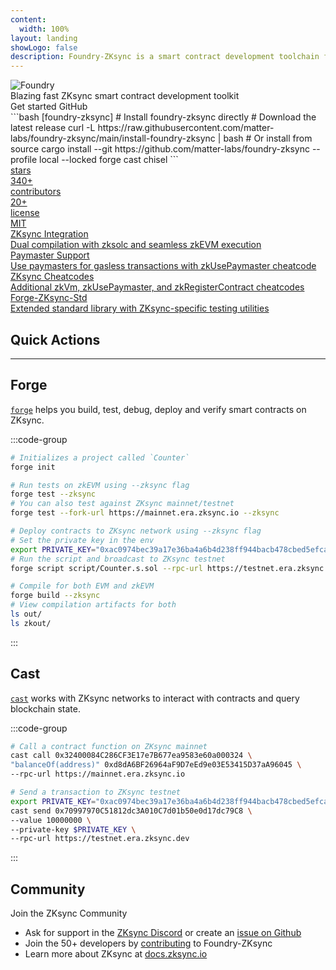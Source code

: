 ```yaml
---
content:
  width: 100%
layout: landing
showLogo: false
description: Foundry-ZKsync is a smart contract development toolchain for ZKsync. It manages your dependencies, compiles your project with zksolc, runs tests on zkEVM, deploys to ZKsync networks, and lets you interact with ZKsync from the command-line and via Solidity scripts.
---
```



<div className="max-w-[1120px] mx-auto vp-doc relative px-[24px] mb-[64px] mt-[32px] md:px-0 md:mb-[32px]">
  <div className="pt-[48px] max-sm:pt-0">
    <div className="max-sm:px-0 space-x-2 flex justify-between z-0 max-md:justify-center max-md:flex-col max-md:items-center max-md:space-y-6">
      <div className="space-y-4 max-w-[500px] flex flex-col justify-between items-start max-md:items-center">
        <div className="space-y-4 w-full lg:mb-[40px]">
          <img
          src="/og-image.png"
          alt="Foundry"
          className="w-full h-auto rounded-xl"
          />
          <div className="font-regular text-[21px] max-sm:text-[18px] text-[#919193] max-md:text-center">Blazing fast ZKsync smart contract development toolkit</div>
        </div>
        <div className="flex justify-center space-x-2">
          <HomePage.Button href="/zksync-specifics/overview" variant="accent">Get started</HomePage.Button>
          <HomePage.Button href="https://github.com/matter-labs/foundry-zksync">GitHub</HomePage.Button>
        </div>
      </div>
        <div className="flex flex-col justify-between space-y-4 w-full max-w-[500px]">
          <div id="home-install">
            ```bash [foundry-zksync]
            # Install foundry-zksync directly
            # Download the latest release
            curl -L https://raw.githubusercontent.com/matter-labs/foundry-zksync/main/install-foundry-zksync | bash
            # Or install from source
            cargo install --git https://github.com/matter-labs/foundry-zksync --profile local --locked forge cast chisel
            ```
          </div>
          <div className="flex justify-between space-x-2">
                <a href="https://github.com/matter-labs/foundry-zksync/stargazers" className="cursor-pointer h-[36px] max-w-[120px] flex-1 relative rounded-lg overflow-hidden border border-black/10 dark:border-white/20" style={{ color: 'inherit' }} rel="noreferrer noopener" target="_blank">
      <div className="absolute flex z-[1] p-[6px] h-full w-full">
        <div className="bg-white/60 dark:bg-black/40 flex items-center justify-center rounded-md px-3 py-1">
          <span className="font-medium text-[15px] opacity-80 leading-none text-center">stars</span>
        </div>
        <div className="flex items-center h-full px-2 mr-1">
          <span className="font-medium text-[15px] leading-none text-center w-full">340+</span>
        </div>
      </div>
      <div className="absolute left-0 right-0 top-0 bottom-0 bg-amber-500 opacity-10 z-[0]" />
      <div className="absolute left-0 right-0 top-0 bottom-0 backdrop-blur-[2px] backdrop-filter z-0" />
    </a>
    <a href="https://github.com/matter-labs/foundry-zksync/contributors" className="cursor-pointer h-[36px] max-w-[160px] flex-1 relative rounded-lg overflow-hidden border border-green-400/50" style={{ color: 'inherit' }} rel="noreferrer noopener" target="_blank">
      <div className="absolute flex z-[1] p-[6px] h-full w-full">
        <div className="flex-1 bg-white/60 dark:bg-black/40 flex items-center w-full h-full rounded-md">
          <span className="font-medium text-[15px] leading-none opacity-80 w-full text-center">contributors</span>
        </div>
        <div className="flex items-center h-full px-2">
          <span className="font-medium text-[15px] leading-none text-center w-full text-green-400">20+</span>
        </div>
      </div>
      <div className="absolute left-0 right-0 top-0 bottom-0 bg-green-400 opacity-10 z-[0]" />
      <div className="absolute left-0 right-0 top-0 bottom-0 backdrop-blur-[2px] backdrop-filter z-[0]" />
    </a>
    <a href="https://github.com/foundry-rs/foundry/blob/master/LICENSE-MIT" className="cursor-pointer h-[36px] max-w-[130px] flex-1 relative rounded-lg overflow-hidden border border-black/10 dark:border-white/20 max-lg:hidden" style={{ color: 'inherit' }} rel="noreferrer noopener" target="_blank">
      <div className="absolute flex z-[1] p-[6px] h-full w-full">
        <div className="flex-1 bg-white/60 dark:bg-black/40 flex items-center w-full h-full rounded-md">
          <span className="font-medium text-[15px] leading-none opacity-80 w-full text-center">license</span>
        </div>
        <div className="flex items-center h-full px-2">
          <span className="font-medium text-[15px] leading-none text-center w-full text-black dark:text-white">MIT</span>
        </div>
      </div>
      <div className="absolute left-0 right-0 top-0 bottom-0 bg-black/5 dark:bg-white/5 z-[0]" />
      <div className="absolute left-0 right-0 top-0 bottom-0 backdrop-blur-[2px] backdrop-filter z-[0]" />
    </a>
          </div>
        </div>

  </div>
  <div className="flex justify-between flex-wrap mt-10 lg:mt-30">
      <div className="pr-2 w-1/4 max-lg:pb-3 max-sm:px-0 max-lg:w-1/2 max-sm:w-full z-0">
        <div className="relative w-full h-[168px] max-lg:h-[142px] overflow-hidden">
          <a href="/zksync-specifics/overview" className="hover:bg-black/2 dark:hover:bg-white/2 border-black/10 dark:border-white/10 border border-solid rounded-lg h-full px-5 py-6 absolute z-10 flex flex-col justify-between w-full vocs_Link vocs_Link_styleless">
            <div className="text-xl font-medium text-black dark:text-white">ZKsync Integration</div>
            <div className="text-[17px] text-[#919193]">Dual compilation with zksolc and seamless zkEVM execution</div>
          </a>
          <div className="absolute left-0 right-0 top-0 bottom-0 dark:bg-[#313136] opacity-20 z-0" />
          <div className="absolute left-0 right-0 top-0 bottom-0 backdrop-filter backdrop-blur-[2px] z-0" />
        </div>
      </div>
      <div className="pl-2 pr-2 max-sm:px-0 max-lg:pb-3 max-lg:pr-0 w-1/4 max-lg:w-1/2 max-sm:w-full z-0">
        <div className="relative w-full h-[168px] max-lg:h-[142px]">
          <a href="/zksync-specifics/examples/overview" className="hover:bg-black/2 dark:hover:bg-white/2 border-black/10 dark:border-white/10 border border-solid rounded-lg h-full px-5 py-6 absolute z-10 flex flex-col justify-between w-full vocs_Link vocs_Link_styleless">
            <div className="text-xl font-medium text-black dark:text-white">Paymaster Support</div>
            <div className="text-[17px] text-[#919193]">Use paymasters for gasless transactions with zkUsePaymaster cheatcode</div>
          </a>
          <div className="absolute left-0 right-0 top-0 bottom-0 dark:bg-[#313136] opacity-20 z-0" />
          <div className="absolute left-0 right-0 top-0 bottom-0 backdrop-filter backdrop-blur-[2px] z-0" />
        </div>
      </div>
      <div className="pl-2 pr-2 max-lg:pb-3 max-sm:px-0 max-lg:pl-0 w-1/4 max-lg:w-1/2 max-sm:w-full z-0">
        <div className="relative w-full h-[168px] max-lg:h-[142px]">
          <a href="/zksync-specifics/cheatcodes/overview" className="hover:bg-black/2 dark:hover:bg-white/2 border-black/10 dark:border-white/10 border border-solid rounded-lg h-full px-5 py-6 absolute z-10 flex flex-col justify-between w-full vocs_Link vocs_Link_styleless">
            <div className="text-xl font-medium text-black dark:text-white">ZKsync Cheatcodes</div>
            <div className="text-[17px] text-[#919193]">Additional zkVm, zkUsePaymaster, and zkRegisterContract cheatcodes</div>
          </a>
          <div className="absolute left-0 right-0 top-0 bottom-0 dark:bg-[#313136] opacity-20 z-0" />
          <div className="absolute left-0 right-0 top-0 bottom-0 backdrop-filter backdrop-blur-[2px] z-0" />
        </div>
      </div>
      <div className="pl-2 w-1/4 max-sm:px-0 max-lg:w-1/2 max-sm:w-full z-0">
        <div className="relative w-full h-[168px] max-lg:h-[142px]">
          <a href="/forge/tests/forge-zksync-std" className="hover:bg-black/2 dark:hover:bg-white/2 border-black/10 dark:border-white/10 border border-solid rounded-lg h-full px-5 py-6 absolute z-10 flex flex-col justify-between w-full vocs_Link vocs_Link_styleless">
            <div className="text-xl font-medium text-black dark:text-white">Forge-ZKsync-Std</div>
            <div className="text-[17px] text-[#919193]">Extended standard library with ZKsync-specific testing utilities</div>
          </a>
          <div className="absolute left-0 right-0 top-0 bottom-0 dark:bg-[#313136] opacity-20 z-0" />
          <div className="absolute left-0 right-0 top-0 bottom-0 backdrop-filter backdrop-blur-[2px] z-0" />
        </div>
      </div>
    </div>
    </div>
</div>
<article className="vocs_Content max-w-5xl mx-auto">

# Quick Actions

---

## Forge

[`forge`](/forge/overview) helps you build, test, debug, deploy and verify smart contracts on ZKsync.

:::code-group

```bash [Initialize ZKsync project]
# Initializes a project called `Counter`
forge init
```

```bash [Run ZKsync tests]
# Run tests on zkEVM using --zksync flag
forge test --zksync
# You can also test against ZKsync mainnet/testnet
forge test --fork-url https://mainnet.era.zksync.io --zksync
```

```bash [Deploy to ZKsync]
# Deploy contracts to ZKsync network using --zksync flag
# Set the private key in the env
export PRIVATE_KEY="0xac0974bec39a17e36ba4a6b4d238ff944bacb478cbed5efcae784d7bf4f2ff80"
# Run the script and broadcast to ZKsync testnet
forge script script/Counter.s.sol --rpc-url https://testnet.era.zksync.dev --broadcast --private-key $PRIVATE_KEY --zksync
```

```bash [Dual compilation]
# Compile for both EVM and zkEVM
forge build --zksync
# View compilation artifacts for both
ls out/ 
ls zkout/
```

:::

## Cast

[`cast`](/cast/overview) works with ZKsync networks to interact with contracts and query blockchain state.

:::code-group

```bash [Call ZKsync contract]
# Call a contract function on ZKsync mainnet
cast call 0x32400084C286CF3E17e7B677ea9583e60a000324 \
"balanceOf(address)" 0xd8dA6BF26964aF9D7eEd9e03E53415D37aA96045 \
--rpc-url https://mainnet.era.zksync.io
```

```bash [Send ZKsync transaction]
# Send a transaction to ZKsync testnet
export PRIVATE_KEY="0xac0974bec39a17e36ba4a6b4d238ff944bacb478cbed5efcae784d7bf4f2ff80"
cast send 0x70997970C51812dc3A010C7d01b50e0d17dc79C8 \
--value 10000000 \
--private-key $PRIVATE_KEY \
--rpc-url https://testnet.era.zksync.dev
```

:::

# Community

Join the ZKsync Community

- Ask for support in the [ZKsync Discord](https://join.zksync.dev) or create an [issue on Github](https://github.com/matter-labs/foundry-zksync/issues)
- Join the 50+ developers by [contributing](https://github.com/matter-labs/foundry-zksync/blob/main/CONTRIBUTING.md) to Foundry-ZKsync
- Learn more about ZKsync at [docs.zksync.io](https://docs.zksync.io)

</article>
